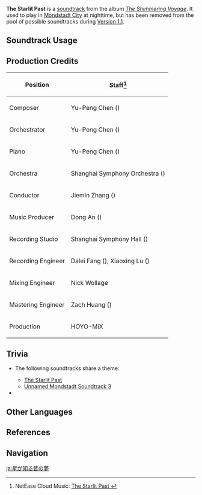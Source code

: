 {{Soundtrack Infobox
|image          = The Shimmering Voyage.png
|album          = The Shimmering Voyage
|disc           = 2
|number         = 26
|featured       =
|featured2      =
|featured3      =
|featured_disc  =
|featured_disc2 =
|featured_disc3 =
|youtube_id     = CPz9FzFbNYY
|spotify_id     = 2VQauCjN6jNQdarrLW2mcv
|previous       = The Astrologist Awaiting
|next           = Fireside Rest
}}
'''The Starlit Past''' is a [[soundtrack]] from the album ''[[The Shimmering Voyage]]''. It used to play in [[Mondstadt City]] at nighttime, but has been removed from the pool of possible soundtracks during [[Version 1.1]]{{Verify}}.

==Soundtrack Usage==
{{Soundtrack Usage
|location = 
}}

==Production Credits==
{| class="wikitable"
! Position
! Staff<ref>NetEase Cloud Music: [https://music.163.com/#/song?id=1861577581 The Starlit Past {{zh|星知晓的旧梦}}]</ref>
|-
! Composer
| Yu-Peng Chen ({{zh|陈致逸}})
|-
! Orchestrator
| Yu-Peng Chen ({{zh|陈致逸}})
|-
! Piano
| Yu-Peng Chen ({{zh|陈致逸}})
|-
! Orchestra
| Shanghai Symphony Orchestra ({{zh|上海交响乐团}})
|-
! Conductor
| Jiemin Zhang ({{zh|张洁敏}})
|-
! Music Producer
| Dong An ({{zh|安栋}})
|-
! Recording Studio
| Shanghai Symphony Hall ({{zh|上海交响乐团音乐厅}})
|-
! Recording Engineer
| Dalei Fang ({{zh|房大磊}}), Xiaoxing Lu ({{zh|陆晓幸}})
|-
! Mixing Engineer
| Nick Wollage
|-
! Mastering Engineer
| Zach Huang ({{zh|黄巍}})
|-
! Production
| HOYO-MiX
|}

==Trivia==
* <section begin="StarlitPastTheme" />The following soundtracks share a theme:
** [[The Starlit Past]]
** [[Unnamed Mondstadt Soundtrack 3]]<section end="StarlitPastTheme" />
* {{Transclude|Stealing Words of the Moon|StealingWordsLeitmotif|section=1}}

==Other Languages==
{{Other Languages
|en      = The Starlit Past
|zhs     = 星知晓的旧梦
|zhs_rm  = Xīng Zhīxiǎo de Jiùmèng
|zht     = 星知曉的舊夢
|zht_rm  = Xīng Zhīxiǎo de Jiùmèng
|zh_tl   = 
|ja      = 星が知る昔の夢
|ja_rm   = Hoshi ga Shiru Mukashi no Yume
|ja_tl   = 
}}

==References==
{{Reflist}}

==Navigation==
{{Soundtrack Navbox|The Shimmering Voyage|1}}

[[ja:星が知る昔の夢]]